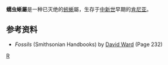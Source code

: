 {{Automatic Taxobox
| taxon = Lystromycter
| authority = 
| fossil_range = [[中新世|中新世]]早期 {{Fossil range|23.03|15.97}}
|subdivision_ranks=[[種|種]]
|subdivision=
*''L. leakeyi''
}}
'''蠕虫蜥屬'''是一种已灭绝的[[蚓蜥|蚓蜥]]屬，生存于[[中新世|中新世]]早期的[[肯尼亚|肯尼亚]]。

==参考资料==
* ''Fossils'' (Smithsonian Handbooks) by [[David_Ward_(paleontologist)|David Ward]] (Page 232)


{{taxonbar}}
[[分类:中新世爬行动物|R]]